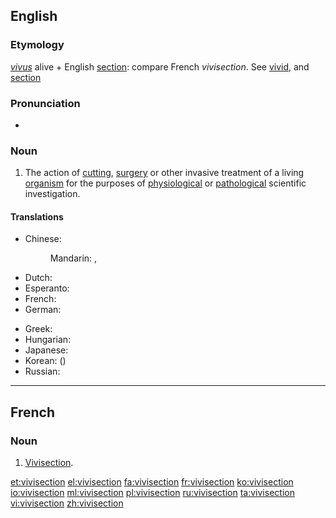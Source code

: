 ==English==
{{wikipedia}}

===Etymology===
{{etyl|la}} ''[[vivus]]'' alive + English [[section]]: compare French ''vivisection''.  See [[vivid]], and [[section]]

===Pronunciation===
* {{a|UK}} {{IPA|/ˈvɪvɪsɛkʃən/}} {{X-SAMPA|/"vIvIsEkS@n/}}

===Noun===
{{en-noun}}

# The action of [[cutting]], [[surgery]] or other invasive treatment of a living [[organism]] for the purposes of [[physiology|physiological]] or [[pathology|pathological]] scientific investigation.

====Translations====
{{trans-top|The action of invasive treatment of a living organism for scientific investigation}}
* Chinese:
*: Mandarin: {{t|cmn|活體解剖|sc=Hans}}, {{t|cmn|活体解剖|tr=huótǐ jiěpōu|sc=Hans}}
* Dutch: {{t-|nl|vivisectie|f}}
* Esperanto: {{t-|eo|vivisekcio}}
* French: {{t+|fr|vivisection|f}}
* German: {{t+|de|Vivisektion|f}}
{{trans-mid}}
* Greek: {{t+|el|ζωοτομία|f|tr=zootomía|sc=Grek}}
* Hungarian: {{t-|hu|elevenboncolás}}
* Japanese: {{t-|ja|生体解剖|tr=せいたいかいぼう, seitaikaibō|sc=Jpan}}
* Korean: {{t-|ko|생체 해부|tr=saengche haebu|sc=Kore}} ({{t-|ko|生體解剖|sc=Kore}})
* Russian: {{t+|ru|вивисекция|f|tr=vivisékcija}}
{{trans-bottom}}

----

==French==

===Noun===
{{fr-noun|f|s}}

# [[vivisection#English|Vivisection]].

[[et:vivisection]]
[[el:vivisection]]
[[fa:vivisection]]
[[fr:vivisection]]
[[ko:vivisection]]
[[io:vivisection]]
[[ml:vivisection]]
[[pl:vivisection]]
[[ru:vivisection]]
[[ta:vivisection]]
[[vi:vivisection]]
[[zh:vivisection]]